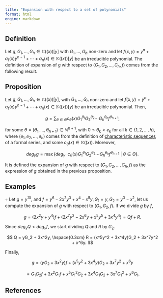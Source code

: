 ```yaml
---
title: "Expansion with respect to a set of polynomials"
format: html
engine: markdown
---
```


## Definition

Let $g,G_1, \ldots, G_h \in \mathbb{K}((x))[y]$ with $G_1, \ldots, G_h$ non-zero and let $f(x,y) = y^n + a_1(x)y^{n-1} + \cdots + a_n(x) \in \mathbb{K}((x))[y]$ be an irreducible polynomial. The definition of expansion of $g$ with respect to $(G_1, G_2, \ldots, G_h, f)$ comes from the following result.

::: {.callout-note appearance="minimal"}
## Proposition

Let $g,G_1, \ldots, G_h \in \mathbb{K}((x))[y]$, with $G_1, \ldots, G_h$ non-zero and let $f(x,y) = y^n + a_1(x)y^{n-1} + \cdots + a_n(x) \in \mathbb{K}((x))[y]$ be an irreducible polynomial. Then,

$$
g = \sum_{\theta \in \Theta} c_{\theta} (x) G_1^{\theta_1} G_2^{\theta_2} \cdots G_h^{\theta_h} f^{\theta_{h+1}},
$$

for some $\theta = (\theta_1, \ldots, \theta_{h+1}) \in \mathbb{N}^{h+1}$, with $0 \le \theta_k < e_k$ for all $k \in \{1, 2, \ldots, h\}$, where $(e_1, e_2, \ldots, e_h)$ comes from the definition of [characteristic sequences](Characteristic-sequences.qmd) of a formal series, and some $c_{\theta} (x) \in \mathbb{K}((x))$. Moreover,

$$
deg_y g = \max \{deg_y ~~ c_{\theta} (x) G_1^{\theta_1} G_2^{\theta_2} \cdots G_h^{\theta_h} f^{\theta_{h+1}} ~ | ~ \theta \in \Theta \}.
$$
:::

It is defined the expansion of $g$ with respect to $(G_1, G_2, \ldots, G_h, f)$ as the expression of $g$ obtained in the previous proposition.

## Examples

$\circ$ Let $g = y^{10}$, and $f = y^6 - 2x^2y^3 + x^4 - x^5y, G_1 = y, G_2 = y^3 - x^2$, let us compute the expansion of $g$ with respect to $(G_1, G_2, f)$. If we divide $g$ by $f$,

$$
g = (2x^2y + y^4)f + (2x^7y^2 - 2x^6y + x^5y^5 + 3x^4y^4) = Qf + R.
$$

Since $deg_y Q < deg_y f$, we start dividing $Q$ and $R$ by $G_2$.

$$
Q = yG_2 + 3x^2y, \hspace{0.3cm} R = (x^5y^2 + 3x^4y)G_2 + 3x^7y^2 + x^6y. 
$$

Finally,

$$
g = (yG_2 + 3x^2y)f + (x^5y^2 + 3x^4y)G_2 + 3x^7y^2 + x^6y
$$

$$
= G_1G_2f + 3x^2G_1f + x^5G_1^2G_2 + 3x^4G_1G_2 + 3x^7G_1^2 + x^6G_1.
$$

## References
